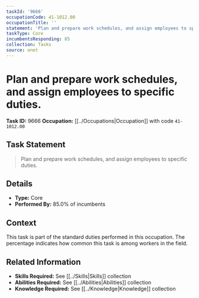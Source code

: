 ```yaml
---
taskId: '9666'
occupationCode: 41-1012.00
occupationTitle: ''
statement: 'Plan and prepare work schedules, and assign employees to specific duties.'
taskType: Core
incumbentsResponding: 85
collection: Tasks
source: onet
---
```

# Plan and prepare work schedules, and assign employees to specific duties.

**Task ID:** 9666
**Occupation:** [[../Occupations|Occupation]] with code `41-1012.00`

## Task Statement

> Plan and prepare work schedules, and assign employees to specific duties.

## Details

- **Type:** Core
- **Performed By:** 85.0% of incumbents

## Context

This task is part of the standard duties performed in this occupation. The percentage indicates how common this task is among workers in the field.

## Related Information

- **Skills Required:** See [[../Skills|Skills]] collection
- **Abilities Required:** See [[../Abilities|Abilities]] collection
- **Knowledge Required:** See [[../Knowledge|Knowledge]] collection
